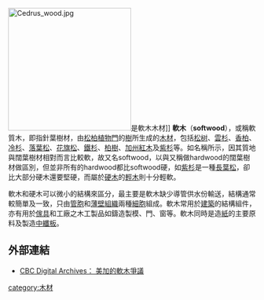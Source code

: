 {{about|针叶材|被称为“软木”的树皮外层组织|軟木 (材料)}}
{{unreferenced|time=2019-01-31T02:59:58+00:00}}
[[File:Cedrus_wood.jpg|250px]]是軟木木材]]
'''軟木'''（'''softwood'''），或稱軟質木，即指針葉樹材，由[[松柏植物門|松柏植物門]]的[[树|樹]]所生成的[[木材|木材]]，包括[[松科|松树]]、[[雲杉|雲杉]]、[[香柏|香柏]]、[[冷杉|冷杉]]、[[落葉松|落葉松]]、[[花旗松|花旗松]]、[[鐵杉|鐵杉]]、[[柏科|柏樹]]、[[加州紅木|加州紅木]]及[[紫杉|紫杉]]等。如名稱所示，因其質地與闊葉樹材相對而言比較軟，故又名softwood，以與又稱做hardwood的闊葉樹材做區別，但並非所有的hardwood都比softwood硬，如[[紫杉|紫杉]]是一種[[長葉松|長葉松]]，卻比大部分硬木還要堅硬，而屬於[[硬木|硬木]]的[[輕木|輕木]]則十分輕軟。

軟木和硬木可以微小的結構來區分，最主要是軟木缺少導管供水份輸送，結構通常較簡單及一致，只由[[管胞|管胞]]和[[薄壁組織|薄壁組織]]兩種[[細胞|細胞]]組成。軟木常用於[[建築|建築]]的結構組件，亦有用於[[傢具|傢具]]和工廠之木工製品如鑄造製模、門、窗等。軟木同時是造[[紙|紙]]的主要原料及製造[[中纖板|中纖板]]。

==外部連結==
* [http://archives.cbc.ca/IDD-1-73-787/politics_economy/softwood/ CBC Digital Archives： 美加的軟木爭議] {{Wayback|url=http://archives.cbc.ca/IDD-1-73-787/politics_economy/softwood/ |date=20080223203925 }}

[[category:木材|category:木材]]